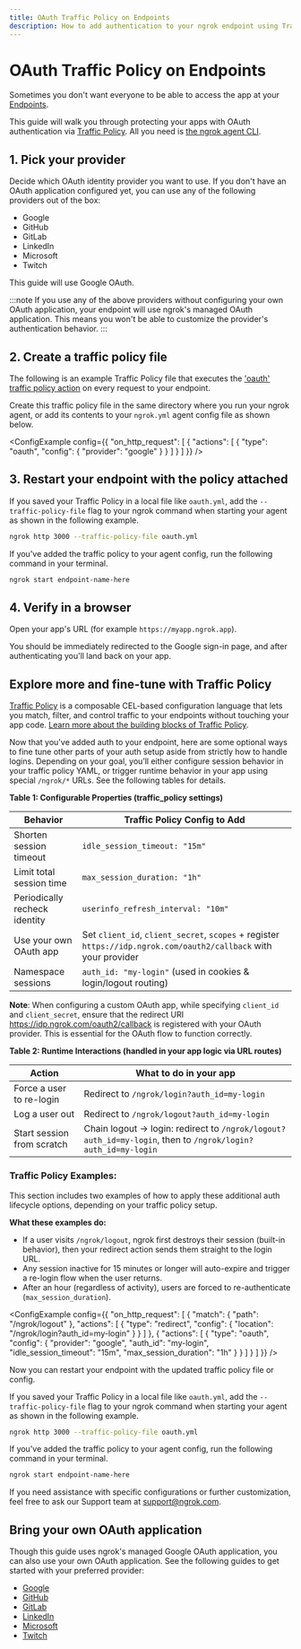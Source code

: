 ```yaml
---
title: OAuth Traffic Policy on Endpoints
description: How to add authentication to your ngrok endpoint using Traffic Policy.
---
```




# OAuth Traffic Policy on Endpoints

Sometimes you don't want everyone to be able to access the app at your [Endpoints](/universal-gateway/endpoints).

This guide will walk you through protecting your apps with OAuth authentication via [Traffic Policy](/traffic-policy). All you need is [the ngrok agent CLI](/docs/agent/cli).

## 1. Pick your provider

Decide which OAuth identity provider you want to use. If you don't have an OAuth application configured yet, you can use any of the following providers out of the box:

- Google
- GitHub
- GitLab
- LinkedIn
- Microsoft
- Twitch

This guide will use Google OAuth.

:::note
If you use any of the above providers without configuring your own OAuth application, your endpoint will use ngrok's managed OAuth application. This means you won't be able to customize the provider's authentication behavior.
:::

## 2. Create a traffic policy file

The following is an example Traffic Policy file that executes the ['oauth' traffic policy action](/docs/traffic-policy/actions/oauth/) on every request to your endpoint.

Create this traffic policy file in the same directory where you run your ngrok agent, or add its contents to your `ngrok.yml` agent config file as shown below.

<ConfigExample
	config={{
  "on_http_request": [
    {
      "actions": [
        {
          "type": "oauth",
          "config": {
            "provider": "google"
          }
        }
			]
    }
  ]
}}
/>

## 3. Restart your endpoint with the policy attached

<Tabs groupId="start-location" queryString="start-location">
<TabItem value="policy" label="Using a local file" default>

If you saved your Traffic Policy in a local file like `oauth.yml`, add the `--traffic-policy-file` flag to your ngrok command when starting your agent as shown in the following example.

```bash
ngrok http 3000 --traffic-policy-file oauth.yml
```

</TabItem>
<TabItem value="config" label="Using an Agent Config file">

If you've added the traffic policy to your agent config, run the following command in your terminal.

```bash
ngrok start endpoint-name-here
```

</TabItem>
</Tabs>

## 4. Verify in a browser

Open your app's URL (for example `https://myapp.ngrok.app`).

You should be immediately redirected to the Google sign-in page, and after authenticating you'll land back on your app.

## Explore more and fine-tune with Traffic Policy

[Traffic Policy](/docs/traffic-policy/) is a composable CEL-based configuration language that lets you match, filter, and control traffic to your endpoints without touching your app code. [Learn more about the building blocks of Traffic Policy](/docs/traffic-policy/#traffic-policy-building-blocks).

Now that you've added auth to your endpoint, here are some optional ways to fine tune other parts of your auth setup aside from strictly how to handle logins. Depending on your goal, you’ll either configure session behavior in your traffic policy YAML, or trigger runtime behavior in your app using special `/ngrok/*` URLs. See the following tables for details.

**Table 1: Configurable Properties (traffic_policy settings)**

| Behavior                      | Traffic Policy Config to Add                                                                                     |
| ----------------------------- | ---------------------------------------------------------------------------------------------------------------- |
| Shorten session timeout       | `idle_session_timeout: "15m"`                                                                                    |
| Limit total session time      | `max_session_duration: "1h"`                                                                                     |
| Periodically recheck identity | `userinfo_refresh_interval: "10m"`                                                                               |
| Use your own OAuth app        | Set `client_id`, `client_secret`, `scopes` + register `https://idp.ngrok.com/oauth2/callback` with your provider |
| Namespace sessions            | `auth_id: "my-login"` (used in cookies & login/logout routing)                                                   |

**Note**: When configuring a custom OAuth app, while specifying `client_id` and `client_secret`, ensure that the redirect URI https://idp.ngrok.com/oauth2/callback is registered with your OAuth provider. This is essential for the OAuth flow to function correctly.

**Table 2: Runtime Interactions (handled in your app logic via URL routes)**

| Action                     | What to do in your app                                                                                      |
| -------------------------- | ----------------------------------------------------------------------------------------------------------- |
| Force a user to re-login   | Redirect to `/ngrok/login?auth_id=my-login`                                                                 |
| Log a user out             | Redirect to `/ngrok/logout?auth_id=my-login`                                                                |
| Start session from scratch | Chain logout → login: redirect to `/ngrok/logout?auth_id=my-login`, then to `/ngrok/login?auth_id=my-login` |

### Traffic Policy Examples:

This section includes two examples of how to apply these additional auth lifecycle options, depending on your traffic policy setup.

**What these examples do:**

- If a user visits `/ngrok/logout`, ngrok first destroys their session (built-in behavior), then your redirect action sends them straight to the login URL.
- Any session inactive for 15 minutes or longer will auto-expire and trigger a re-login flow when the user returns.
- After an hour (regardless of activity), users are forced to re-authenticate (`max_session_duration`).

<ConfigExample
	config={{
	"on_http_request": [
		{
			"match": {
				"path": "/ngrok/logout"
			},
			"actions": [
				{
					"type": "redirect",
					"config": {
						"location": "/ngrok/login?auth_id=my-login"
					}
				}
			]
		},
		{
			"actions": [
				{
					"type": "oauth",
					"config": {
						"provider": "google",
						"auth_id": "my-login",
						"idle_session_timeout": "15m",
						"max_session_duration": "1h"
					}
				}
			]
		}
	]
}}
/>

Now you can restart your endpoint with the updated traffic policy file or config.

<Tabs groupId="start-location" queryString="start-location">
<TabItem value="policy" label="Using a local file" default>

If you saved your Traffic Policy in a local file like `oauth.yml`, add the `--traffic-policy-file` flag to your ngrok command when starting your agent as shown in the following example.

```bash
ngrok http 3000 --traffic-policy-file oauth.yml
```

</TabItem>
<TabItem value="config" label="Using an Agent Config file">

If you've added the traffic policy to your agent config, run the following command in your terminal.

```bash
ngrok start endpoint-name-here
```

</TabItem>
</Tabs>

If you need assistance with specific configurations or further customization, feel free to ask our Support team at [support@ngrok.com](mailto:support@ngrok.com).

## Bring your own OAuth application

Though this guide uses ngrok's managed Google OAuth application, you can also use your own OAuth application. See the following guides to get started with your preferred provider:

- [Google](https://ngrok.com/docs/integrations/google/oauth/)
- [GitHub](https://ngrok.com/docs/integrations/github/oauth/)
- [GitLab](https://ngrok.com/docs/integrations/gitlab/oauth/)
- [LinkedIn](https://ngrok.com/docs/integrations/linkedin/oauth/)
- [Microsoft](https://ngrok.com/docs/integrations/microsoft/oauth/)
- [Twitch](https://ngrok.com/docs/integrations/twitch/oauth/)

